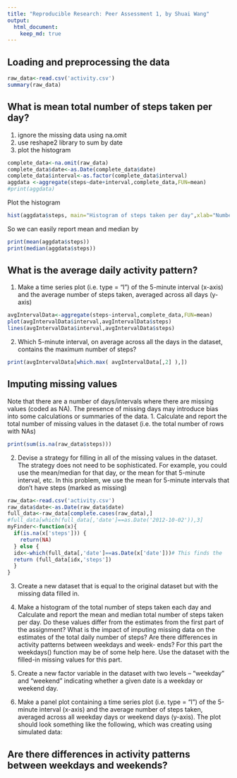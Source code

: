 ```yaml
---
title: "Reproducible Research: Peer Assessment 1, by Shuai Wang"
output: 
  html_document:
    keep_md: true
---
```


## Loading and preprocessing the data
```r
raw_data<-read.csv('activity.csv')
summary(raw_data)
```
## What is mean total number of steps taken per day?
1. ignore the missing data using na.omit
2. use reshape2 library to sum by date
3. plot the histogram
```r
complete_data<-na.omit(raw_data)
complete_data$date<-as.Date(complete_data$date)
complete_data$interval<-as.factor(complete_data$interval)
aggdata <-aggregate(steps~date+interval,complete_data,FUN=mean)
#print(aggdata)
```
Plot the histogram
```r
hist(aggdata$steps, main="Histogram of steps taken per day",xlab="Number of Steps", ylab="Count")
```
So we can easily report mean and median by  
```r
print(mean(aggdata$steps))
print(median(aggdata$steps))
```
## What is the average daily activity pattern?
1. Make a time series plot (i.e. type = "l") of the 5-minute interval (x-axis) and the average number of steps taken, averaged across all days (y-axis)
```r

avgIntervalData<-aggregate(steps~interval,complete_data,FUN=mean)
plot(avgIntervalData$interval,avgIntervalData$steps)
lines(avgIntervalData$interval,avgIntervalData$steps)

```
2. Which 5-minute interval, on average across all the days in the dataset, contains the maximum number of steps?
```r
print(avgIntervalData[which.max( avgIntervalData[,2] ),])

``` 

## Imputing missing values
Note that there are a number of days/intervals where there are missing values (coded as NA). The presence of missing days may introduce bias into some
calculations or summaries of the data.
1. Calculate and report the total number of missing values in the dataset
(i.e. the total number of rows with NAs)
```r
print(sum(is.na(raw_data$steps)))
```
2. Devise a strategy for filling in all of the missing values in the dataset. The strategy does not need to be sophisticated. For example, you could use the mean/median for that day, or the mean for that 5-minute interval, etc.
In this problem, we use the mean for 5-minute intervals that don't have steps (marked as missing)
```r
raw_data<-read.csv('activity.csv')
raw_data$date<-as.Date(raw_data$date)
full_data<-raw_data[complete.cases(raw_data),]
#full_data[which(full_data[,'date']==as.Date('2012-10-02')),3]
myFinder<-function(x){
  if(is.na(x['steps'])) {
    return(NA)
  } else {
  idx<-which(full_data[,'date']==as.Date(x['date']))# This finds the
  return (full_data[idx,'steps'])
  }
}
```

3. Create a new dataset that is equal to the original dataset but with the missing data filled in.

4. Make a histogram of the total number of steps taken each day and Calculate and report the mean and median total number of steps taken per day. Do these values differ from the estimates from the first part of the assignment? What is the impact of imputing missing data on the estimates of the total daily number of steps?
Are there differences in activity patterns between weekdays and week- ends?
For this part the weekdays() function may be of some help here. Use the dataset with the filled-in missing values for this part.
1. Create a new factor variable in the dataset with two levels – “weekday” and “weekend” indicating whether a given date is a weekday or weekend day.
2. Make a panel plot containing a time series plot (i.e. type = "l") of the 5-minute interval (x-axis) and the average number of steps taken, averaged across all weekday days or weekend days (y-axis). The plot should look something like the following, which was creating using simulated data:


## Are there differences in activity patterns between weekdays and weekends?
